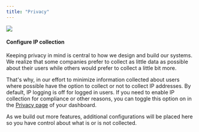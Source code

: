 ```yaml
---
title: "Privacy"
---
```


![](/images/a097bf6-Screen_Shot_2022-08-19_at_12.37.04_PM.png)

#### Configure IP collection

Keeping privacy in mind is central to how we design and build our systems. We realize that some companies prefer to collect as little data as possible about their users while others would prefer to collect a little bit more. 

That's why, in our effort to minimize information collected about users where possible have the option to collect or not to collect IP addresses. By default, IP logging is off for logged in users. If you need to enable IP collection for compliance or other reasons, you can toggle this option on in the [Privacy page](https://app.dynamic.xyz/dashboard/settings/privacy) of your dashboard.

As we build out more features, additional configurations will be placed here so you have control about what is or is not collected.